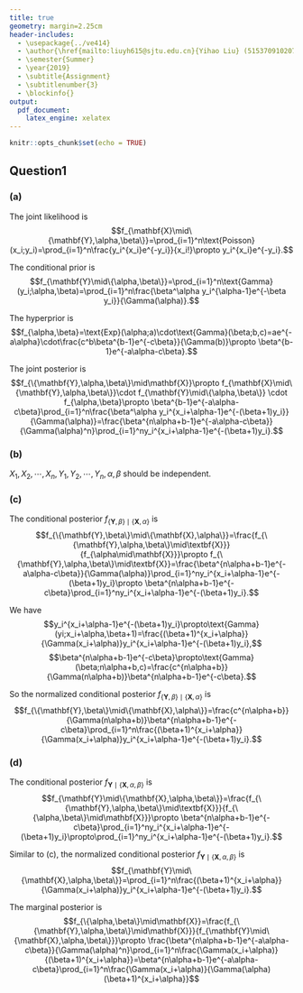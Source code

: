 ```yaml
---
title: true
geometry: margin=2.25cm
header-includes:
  - \usepackage{../ve414}
  - \author{\href{mailto:liuyh615@sjtu.edu.cn}{Yihao Liu} (515370910207)}
  - \semester{Summer}
  - \year{2019}
  - \subtitle{Assignment}
  - \subtitlenumber{3}
  - \blockinfo{}
output: 
  pdf_document:
    latex_engine: xelatex
---
```


```r
knitr::opts_chunk$set(echo = TRUE)
```

## Question1

### (a)

The joint likelihood is 
$$f_{\mathbf{X}\mid\{\mathbf{Y},\alpha,\beta\}}=\prod_{i=1}^n\text{Poisson}(x_i;y_i)=\prod_{i=1}^n\frac{y_i^{x_i}e^{-y_i}}{x_i!}\propto y_i^{x_i}e^{-y_i}.$$

The conditional prior is
$$f_{\mathbf{Y}\mid\{\alpha,\beta\}}=\prod_{i=1}^n\text{Gamma}(y_i;\alpha,\beta)=\prod_{i=1}^n\frac{\beta^\alpha y_i^{\alpha-1}e^{-\beta y_i}}{\Gamma(\alpha)}.$$

The hyperprior is
$$f_{\alpha,\beta}=\text{Exp}(\alpha;a)\cdot\text{Gamma}(\beta;b,c)=ae^{-a\alpha}\cdot\frac{c^b\beta^{b-1}e^{-c\beta}}{\Gamma(b)}\propto \beta^{b-1}e^{-a\alpha-c\beta}.$$

The joint posterior is
$$f_{\{\mathbf{Y},\alpha,\beta\}\mid\mathbf{X}}\propto f_{\mathbf{X}\mid\{\mathbf{Y},\alpha,\beta\}}\cdot f_{\mathbf{Y}\mid\{\alpha,\beta\}} \cdot f_{\alpha,\beta}\propto \beta^{b-1}e^{-a\alpha-c\beta}\prod_{i=1}^n\frac{\beta^\alpha y_i^{x_i+\alpha-1}e^{-(\beta+1)y_i}}{\Gamma(\alpha)}=\frac{\beta^{n\alpha+b-1}e^{-a\alpha-c\beta}}{\Gamma(\alpha)^n}\prod_{i=1}^ny_i^{x_i+\alpha-1}e^{-(\beta+1)y_i}.$$

### (b)

$X_1, X_2, \cdots, X_n, Y_1, Y_2, \cdots, Y_n, \alpha, \beta$ should be independent.

### (c)

The conditional posterior $f_{\{\mathbf{Y},\beta\}\mid\{\mathbf{X},\alpha\}}$ is
$$f_{\{\mathbf{Y},\beta\}\mid\{\mathbf{X},\alpha\}}=\frac{f_{\{\mathbf{Y},\alpha,\beta\}\mid\textbf{X}}}{f_{\alpha\mid\mathbf{X}}}\propto f_{\{\mathbf{Y},\alpha,\beta\}\mid\textbf{X}}=\frac{\beta^{n\alpha+b-1}e^{-a\alpha-c\beta}}{\Gamma(\alpha)}\prod_{i=1}^ny_i^{x_i+\alpha-1}e^{-(\beta+1)y_i}\propto \beta^{n\alpha+b-1}e^{-c\beta}\prod_{i=1}^ny_i^{x_i+\alpha-1}e^{-(\beta+1)y_i}.$$

We have
$$y_i^{x_i+\alpha-1}e^{-(\beta+1)y_i}\propto\text{Gamma}(yi;x_i+\alpha,\beta+1)=\frac{(\beta+1)^{x_i+\alpha}}{\Gamma(x_i+\alpha)}y_i^{x_i+\alpha-1}e^{-(\beta+1)y_i},$$
$$\beta^{n\alpha+b-1}e^{-c\beta}\propto\text{Gamma}(\beta;n\alpha+b,c)=\frac{c^{n\alpha+b}}{\Gamma(n\alpha+b)}\beta^{n\alpha+b-1}e^{-c\beta}.$$

So the normalized conditional posterior $f_{\{\mathbf{Y},\beta\}\mid\{\mathbf{X},\alpha\}}$ is
$$f_{\{\mathbf{Y},\beta\}\mid\{\mathbf{X},\alpha\}}=\frac{c^{n\alpha+b}}{\Gamma(n\alpha+b)}\beta^{n\alpha+b-1}e^{-c\beta}\prod_{i=1}^n\frac{(\beta+1)^{x_i+\alpha}}{\Gamma(x_i+\alpha)}y_i^{x_i+\alpha-1}e^{-(\beta+1)y_i}.$$

### (d)

The conditional posterior $f_{\mathbf{Y}\mid\{\mathbf{X},\alpha,\beta\}}$ is
$$f_{\mathbf{Y}\mid\{\mathbf{X},\alpha,\beta\}}=\frac{f_{\{\mathbf{Y},\alpha,\beta\}\mid\textbf{X}}}{f_{\{\alpha,\beta\}\mid\mathbf{X}}}\propto \beta^{n\alpha+b-1}e^{-c\beta}\prod_{i=1}^ny_i^{x_i+\alpha-1}e^{-(\beta+1)y_i}\propto\prod_{i=1}^ny_i^{x_i+\alpha-1}e^{-(\beta+1)y_i}.$$

Similar to (c), the normalized conditional posterior $f_{\mathbf{Y}\mid\{\mathbf{X},\alpha,\beta\}}$ is
$$f_{\mathbf{Y}\mid\{\mathbf{X},\alpha,\beta\}}=\prod_{i=1}^n\frac{(\beta+1)^{x_i+\alpha}}{\Gamma(x_i+\alpha)}y_i^{x_i+\alpha-1}e^{-(\beta+1)y_i}.$$

The marginal posterior is
$$f_{\{\alpha,\beta\}\mid\mathbf{X}}=\frac{f_{\{\mathbf{Y},\alpha,\beta\}\mid\mathbf{X}}}{f_{\mathbf{Y}\mid\{\mathbf{X},\alpha,\beta\}}}\propto \frac{\beta^{n\alpha+b-1}e^{-a\alpha-c\beta}}{\Gamma(\alpha)^n}\prod_{i=1}^n\frac{\Gamma(x_i+\alpha)}{(\beta+1)^{x_i+\alpha}}=\beta^{n\alpha+b-1}e^{-a\alpha-c\beta}\prod_{i=1}^n\frac{\Gamma(x_i+\alpha)}{\Gamma(\alpha)(\beta+1)^{x_i+\alpha}}$$








